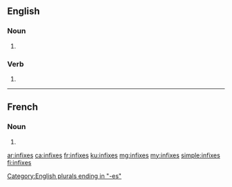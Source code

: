 ==English==

===Noun===
{{head|en|noun plural form}}

# {{plural of|infix|lang=en}}

[[Category:English plurals ending in "-es"]]

===Verb===
{{head|en|verb form}}

# {{en-third-person singular of|infix|lang=en}}

----

==French==

===Noun===
{{head|fr|noun plural form|g=m}}

# {{plural of|infixe|lang=fr}}

[[ar:infixes]]
[[ca:infixes]]
[[fr:infixes]]
[[ku:infixes]]
[[mg:infixes]]
[[my:infixes]]
[[simple:infixes]]
[[fi:infixes]]